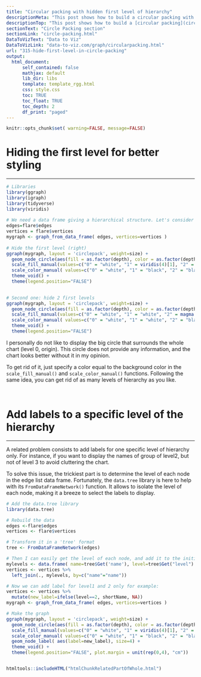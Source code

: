 ```yaml
---
title: "Circular packing with hidden first level of hierarchy"
descriptionMeta: "This post shows how to build a circular packing with R and the ggraph packing, and how to remove the main bubble that packs all the others."
descriptionTop: "This post shows how to build a [circular packing](circular-packing.html) with R and the `ggraph` package, and how to remove the main bubble that packs all the others."
sectionText: "Circle Packing section"
sectionLink: "circle-packing.html"
DataToVizText: "Data to Viz"
DataToVizLink: "data-to-viz.com/graph/circularpacking.html"
url: "315-hide-first-level-in-circle-packing"
output:
  html_document:
      self_contained: false    
      mathjax: default
      lib_dir: libs
      template: template_rgg.html
      css: style.css
      toc: TRUE
      toc_float: TRUE
      toc_depth: 2
      df_print: "paged"
---
```



```r
knitr::opts_chunk$set( warning=FALSE, message=FALSE)
```

<div class="container" >




# Hiding the first level for better styling
***

<div class = "row">

<div class = "col-md-6  col-sm-12">

```r
# Libraries
library(ggraph)
library(igraph)
library(tidyverse)
library(viridis)
 
# We need a data frame giving a hierarchical structure. Let's consider the flare dataset:
edges=flare$edges
vertices = flare$vertices
mygraph <- graph_from_data_frame( edges, vertices=vertices )
 
# Hide the first level (right)
ggraph(mygraph, layout = 'circlepack', weight=size) + 
  geom_node_circle(aes(fill = as.factor(depth), color = as.factor(depth) )) +
  scale_fill_manual(values=c("0" = "white", "1" = viridis(4)[1], "2" = viridis(4)[2], "3" = viridis(4)[3], "4"=viridis(4)[4])) +
  scale_color_manual( values=c("0" = "white", "1" = "black", "2" = "black", "3" = "black", "4"="black") ) +
  theme_void() + 
  theme(legend.position="FALSE") 
 
```
</div>


<div class = "col-md-6  col-sm-12">

```r
# Second one: hide 2 first levels
ggraph(mygraph, layout = 'circlepack', weight=size) + 
  geom_node_circle(aes(fill = as.factor(depth), color = as.factor(depth) )) +
  scale_fill_manual(values=c("0" = "white", "1" = "white", "2" = magma(4)[2], "3" = magma(4)[3], "4"=magma(4)[4])) +
  scale_color_manual( values=c("0" = "white", "1" = "white", "2" = "black", "3" = "black", "4"="black") ) +
  theme_void() + 
  theme(legend.position="FALSE")
```
</div>


</div>


I personally do not like to display the big circle that surrounds the whole chart (level 0, origin). This circle does not provide any information, and the chart looks better without it in my opinion.

To get rid of it, just specify a color equal to the background color in the `scale_fill_manual()` and `scale_color_manual()` functions. Following the same idea, you can get rid of as many levels of hierarchy as you like.
 

```r
```
```r
```














# Add labels to a specific level of the hierarchy
***

<div class = "row">

<div class = "col-md-6  col-sm-12 align-self-center">

A related problem consists to add labels for one specific level of hierarchy only. For instance, if you want to display the names of group of level2, but not of level 3 to avoid cluttering the chart.
 
To solve this issue, the trickiest part is to determine the level of each node in the edge list data frame. Fortunately, the `data.tree` library is here to help with its `FromDataFrameNetwork()` function. It allows to isolate the level of each node, making it a breeze to select the labels to display.

</div>


<div class = "col-md-6  col-sm-12">

```r
# Add the data.tree library
library(data.tree)

# Rebuild the data
edges <-flare$edges
vertices <- flare$vertices

# Transform it in a 'tree' format
tree <- FromDataFrameNetwork(edges)

# Then I can easily get the level of each node, and add it to the initial data frame:
mylevels <- data.frame( name=tree$Get('name'), level=tree$Get("level") )
vertices <- vertices %>% 
  left_join(., mylevels, by=c("name"="name"))

# Now we can add label for level1 and 2 only for example:
vertices <- vertices %>% 
  mutate(new_label=ifelse(level==2, shortName, NA))
mygraph <- graph_from_data_frame( edges, vertices=vertices )

# Make the graph
ggraph(mygraph, layout = 'circlepack', weight=size) + 
  geom_node_circle(aes(fill = as.factor(depth), color = as.factor(depth) )) +
  scale_fill_manual(values=c("0" = "white", "1" = viridis(4)[1], "2" = viridis(4)[2], "3" = viridis(4)[3], "4"=viridis(4)[4])) +
  scale_color_manual( values=c("0" = "white", "1" = "black", "2" = "black", "3" = "black", "4"="black") ) +
  geom_node_label( aes(label=new_label), size=4) +
  theme_void() + 
  theme(legend.position="FALSE", plot.margin = unit(rep(0,4), "cm"))
```
</div>
</div>



```r
```















<!-- Close container -->
</div>




```r
htmltools::includeHTML("htmlChunkRelatedPartOfWhole.html")
```
